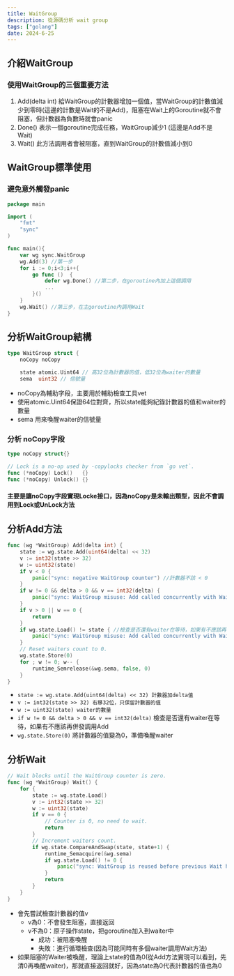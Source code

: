 ```yaml
---
title: WaitGroup
description: 從源碼分析 wait group
tags: ["golang"]
date: 2024-6-25
---
```


## 介紹WaitGroup

### 使用WaitGroup的三個重要方法
1. Add(delta int) 給WaitGroup的計數器增加一個值，當WaitGroup的計數值減少到零時(這邊的計數是Wait的不是Add)，阻塞在Wait上的Goroutine就不會阻塞，但計數器為負數時就會panic
2. Done() 表示一個goroutine完成任務，WaitGroup減少1 (這邊是Add不是Wait)
3. Wait() 此方法調用者會被阻塞，直到WaitGroup的計數值減小到0

## WaitGroup標準使用

### 避免意外觸發panic

```go
package main

import (
	"fmt"
	"sync"
)

func main(){
	var wg sync.WaitGroup
	wg.Add(3) //第一步
	for i := 0;i<3;i++{
		go func ()  {	
			defer wg.Done() //第二步，在goroutine內加上這個調用	
			...
		}()
	}
	wg.Wait() //第三步，在主goroutine內調用Wait
}
```

## 分析WaitGroup結構

```go
type WaitGroup struct {
	noCopy noCopy

	state atomic.Uint64 // 高32位為計數器的值，低32位為waiter的數量
	sema  uint32 // 信號量
```

- noCopy為輔助字段，主要用於輔助檢查工具vet
- 使用atomic.Uint64保證64位對齊，所以state能夠紀錄計數器的值和waiter的數量
- sema 用來喚醒waiter的信號量

### 分析 noCopy字段

```go
type noCopy struct{}

// Lock is a no-op used by -copylocks checker from `go vet`.
func (*noCopy) Lock()   {}
func (*noCopy) Unlock() {}

```

#### 主要是讓noCopy字段實現Locke接口，因為noCopy是未輸出類型，因此不會調用到Lock或UnLock方法

## 分析Add方法

```go
func (wg *WaitGroup) Add(delta int) {
	state := wg.state.Add(uint64(delta) << 32)
	v := int32(state >> 32)
	w := uint32(state)
	if v < 0 {
		panic("sync: negative WaitGroup counter") //計數器不該 < 0
	}
	if w != 0 && delta > 0 && v == int32(delta) {
		panic("sync: WaitGroup misuse: Add called concurrently with Wait")
	}
	if v > 0 || w == 0 {
		return
	}
	if wg.state.Load() != state { //檢查是否還有waiter在等待，如果有不應該再併發調用Add
		panic("sync: WaitGroup misuse: Add called concurrently with Wait")
	}
	// Reset waiters count to 0.
	wg.state.Store(0)
	for ; w != 0; w-- {
		runtime_Semrelease(&wg.sema, false, 0)
	}
}
```

- `state := wg.state.Add(uint64(delta) << 32) 計數器加delta值`
- `v := int32(state >> 32) 右移32位，只保留計數器的值` 
- `w := uint32(state) waiter的數量`
- `if w != 0 && delta > 0 && v == int32(delta)` 檢查是否還有waiter在等待，如果有不應該再併發調用Add
- `wg.state.Store(0)` 將計數器的值變為0，準備喚醒waiter

## 分析Wait

```go
// Wait blocks until the WaitGroup counter is zero.
func (wg *WaitGroup) Wait() {
	for {
		state := wg.state.Load()
		v := int32(state >> 32)
		w := uint32(state)
		if v == 0 {
			// Counter is 0, no need to wait.
			return
		}
		// Increment waiters count.
		if wg.state.CompareAndSwap(state, state+1) {
			runtime_Semacquire(&wg.sema)
			if wg.state.Load() != 0 {
				panic("sync: WaitGroup is reused before previous Wait has returned")
			}
			return
		}
	}
}

```

- 會先嘗試檢查計數器的值v
  - v為0：不會發生阻塞，直接返回
  - v不為0：原子操作state，把goroutine加入到waiter中
    - 成功：被阻塞喚醒
    - 失敗：進行循環檢查(因為可能同時有多個waiter調用Wait方法)
- 如果阻塞的Waiter被喚醒，理論上state的值為0(從Add方法實現可以看到，先清0再喚醒waiter)，那就直接返回就好，因為state為0代表計數器的值也為0